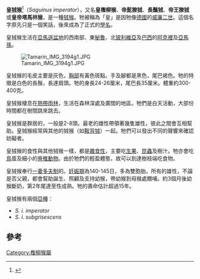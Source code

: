{{Speciesbox 
| name = 皇狨猴
| status = LC
| status_system = iucn3.1
| status_ref = <ref name=IUCN>{{IUCN2009|assessors=Rylands, A.B. & Mittermeier, R.A.|year=2008|id=39948|title=Saguinus imperator|downloaded=2009-08-26}}</ref>
| image = Tamarin portrait.JPG
| image_width = 300px
| genus = Saguinus
| species = imperator
| authority = ([[E._A._Goeldi|Goeldi]], 1907)
}}

'''皇狨猴'''<ref name=MSW3>{{MSW3 Groves|pages=134}}</ref>（''Saguinus imperator''），又名'''皇檉柳猴'''、'''帝髭獠狨'''、'''長鬚狨'''、'''帝王獠狨'''或'''皇帝塔馬林猴'''，是一種[[狨猴|狨猴]]。牠被稱為「皇」是因牠像[[德國|德國]]的[[威廉二世_(德國)|威廉二世]]。這個名字原先只是一個笑話，後來成為了正式的[[學名|學名]]。

皇狨猴生活在[[亞馬遜盆地|亞馬遜盆地]]的西南部、東[[秘魯|秘魯]]、北[[玻利維亞|玻利維亞]]及[[巴西|巴西]]的[[阿克裡|阿克裡]]及[[亞馬孫_(巴西州份)|亞馬孫]]。

[[File:Tamarin_IMG_3194g1.JPG|left]]

皇狨猴的毛皮主要是灰色，[[胸部|胸部]]有黃色斑點。手及腳都是黑色，尾巴褐色。牠的特徵是白色的長鬚，長達肩頭。牠的身長24-26厘米，尾巴長35厘米。體重約300-400克。

皇狨猴棲息在[[熱帶雨林|熱帶雨林]]，生活在森林深處及廣闊的地區。牠們是白天活動，大部份時間都在樹間跳來跳去。

皇狨猴是群居的，一般是2-8頭。最老的雌性帶領著幾隻雄性，彼此之間會互相幫助。皇狨猴經常與其他的狨猴（如[[鞍背狨|鞍背狨]]）一起。牠們可以發出不同的聲響來確認妨礙者。

皇狨猴的食性與其他狨猴一樣，都是[[雜食性|雜食性]]，主要吃[[生果|生果]]、[[昆蟲|昆蟲]]及樹汁。牠亦會吃[[鳥|鳥]]蛋及細小的[[脊椎動物|脊椎動物]]。由於牠們的輕盈體態，故可以到達樹枝端吃食物。

皇狨猴奉行[[一妻多夫制|一妻多夫制]]的。[[妊娠期|妊娠期]]為140-145日，多為雙胞胎。所有的雄性，不論是否父親，都會幫助誕生、照顧及支持幼猴，帶幼猴到母猴處餵哺。約3個月後幼猴斷奶，第2年尾達至性成熟。牠的壽命估計超過15年。

皇狨猴有兩個[[亞種|亞種]]：
* ''S. i. imperator''
* ''S. i. subgrisescens''

== 參考 ==
{{commons|Saguinus imperator}}
{{wikispecies|Saguinus imperator}}
{{reflist}}
{{Taxonbar|from=Q114937}}

[[Category:檉柳猴屬|Category:檉柳猴屬]]